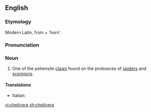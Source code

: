 ==English==
===Etymology===
Modern Latin, from {{AGr.}} '''{{polytonic|[[χηλή]]}}''' + '''{{polytonic|[[κέρας]]}}''' ‘horn’.

===Pronunciation===
{{IPA|/kəˈlɪsəɹə/}}

===Noun===
{{en-noun|chelicerae}}

# {{zoology}} One of the pehensile [[claws]] found on the probosces of [[spiders]] and [[scorpions]].

====Translations====
{{trans-top|chelicera}}
*Italian: {{t-|it|chelicero|m}}
{{trans-mid}}

{{trans-bottom}}

[[vi:chelicera]]
[[zh:chelicera]]
